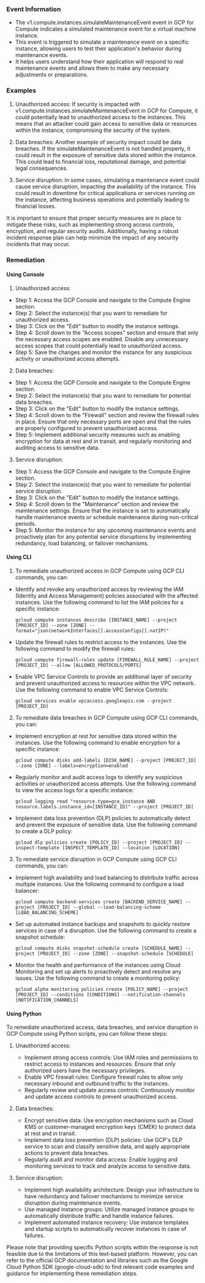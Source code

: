 
### Event Information

- The v1.compute.instances.simulateMaintenanceEvent event in GCP for Compute indicates a simulated maintenance event for a virtual machine instance.
- This event is triggered to simulate a maintenance event on a specific instance, allowing users to test their application's behavior during maintenance events.
- It helps users understand how their application will respond to real maintenance events and allows them to make any necessary adjustments or preparations.


### Examples

1. Unauthorized access: If security is impacted with v1.compute.instances.simulateMaintenanceEvent in GCP for Compute, it could potentially lead to unauthorized access to the instances. This means that an attacker could gain access to sensitive data or resources within the instance, compromising the security of the system.

2. Data breaches: Another example of security impact could be data breaches. If the simulateMaintenanceEvent is not handled properly, it could result in the exposure of sensitive data stored within the instance. This could lead to financial loss, reputational damage, and potential legal consequences.

3. Service disruption: In some cases, simulating a maintenance event could cause service disruption, impacting the availability of the instance. This could result in downtime for critical applications or services running on the instance, affecting business operations and potentially leading to financial losses.

It is important to ensure that proper security measures are in place to mitigate these risks, such as implementing strong access controls, encryption, and regular security audits. Additionally, having a robust incident response plan can help minimize the impact of any security incidents that may occur.

### Remediation

#### Using Console

1. Unauthorized access:
- Step 1: Access the GCP Console and navigate to the Compute Engine section.
- Step 2: Select the instance(s) that you want to remediate for unauthorized access.
- Step 3: Click on the "Edit" button to modify the instance settings.
- Step 4: Scroll down to the "Access scopes" section and ensure that only the necessary access scopes are enabled. Disable any unnecessary access scopes that could potentially lead to unauthorized access.
- Step 5: Save the changes and monitor the instance for any suspicious activity or unauthorized access attempts.

2. Data breaches:
- Step 1: Access the GCP Console and navigate to the Compute Engine section.
- Step 2: Select the instance(s) that you want to remediate for potential data breaches.
- Step 3: Click on the "Edit" button to modify the instance settings.
- Step 4: Scroll down to the "Firewall" section and review the firewall rules in place. Ensure that only necessary ports are open and that the rules are properly configured to prevent unauthorized access.
- Step 5: Implement additional security measures such as enabling encryption for data at rest and in transit, and regularly monitoring and auditing access to sensitive data.

3. Service disruption:
- Step 1: Access the GCP Console and navigate to the Compute Engine section.
- Step 2: Select the instance(s) that you want to remediate for potential service disruption.
- Step 3: Click on the "Edit" button to modify the instance settings.
- Step 4: Scroll down to the "Maintenance" section and review the maintenance settings. Ensure that the instance is set to automatically handle maintenance events or schedule maintenance during non-critical periods.
- Step 5: Monitor the instance for any upcoming maintenance events and proactively plan for any potential service disruptions by implementing redundancy, load balancing, or failover mechanisms.

#### Using CLI

1. To remediate unauthorized access in GCP Compute using GCP CLI commands, you can:

- Identify and revoke any unauthorized access by reviewing the IAM (Identity and Access Management) policies associated with the affected instances. Use the following command to list the IAM policies for a specific instance:

  ```
  gcloud compute instances describe [INSTANCE_NAME] --project [PROJECT_ID] --zone [ZONE] --format="json(networkInterfaces[].accessConfigs[].natIP)"
  ```

- Update the firewall rules to restrict access to the instances. Use the following command to modify the firewall rules:

  ```
  gcloud compute firewall-rules update [FIREWALL_RULE_NAME] --project [PROJECT_ID] --allow [ALLOWED_PROTOCOLS/PORTS]
  ```

- Enable VPC Service Controls to provide an additional layer of security and prevent unauthorized access to resources within the VPC network. Use the following command to enable VPC Service Controls:

  ```
  gcloud services enable vpcaccess.googleapis.com --project [PROJECT_ID]
  ```

2. To remediate data breaches in GCP Compute using GCP CLI commands, you can:

- Implement encryption at rest for sensitive data stored within the instances. Use the following command to enable encryption for a specific instance:

  ```
  gcloud compute disks add-labels [DISK_NAME] --project [PROJECT_ID] --zone [ZONE] --labels=encryption=enabled
  ```

- Regularly monitor and audit access logs to identify any suspicious activities or unauthorized access attempts. Use the following command to view the access logs for a specific instance:

  ```
  gcloud logging read "resource.type=gce_instance AND resource.labels.instance_id=[INSTANCE_ID]" --project [PROJECT_ID]
  ```

- Implement data loss prevention (DLP) policies to automatically detect and prevent the exposure of sensitive data. Use the following command to create a DLP policy:

  ```
  gcloud dlp policies create [POLICY_ID] --project [PROJECT_ID] --inspect-template [INSPECT_TEMPLATE_ID] --location [LOCATION]
  ```

3. To remediate service disruption in GCP Compute using GCP CLI commands, you can:

- Implement high availability and load balancing to distribute traffic across multiple instances. Use the following command to configure a load balancer:

  ```
  gcloud compute backend-services create [BACKEND_SERVICE_NAME] --project [PROJECT_ID] --global --load-balancing-scheme [LOAD_BALANCING_SCHEME]
  ```

- Set up automated instance backups and snapshots to quickly restore services in case of a disruption. Use the following command to create a snapshot schedule:

  ```
  gcloud compute disks snapshot-schedule create [SCHEDULE_NAME] --project [PROJECT_ID] --zone [ZONE] --snapshot-schedule [SCHEDULE]
  ```

- Monitor the health and performance of the instances using Cloud Monitoring and set up alerts to proactively detect and resolve any issues. Use the following command to create a monitoring policy:

  ```
  gcloud alpha monitoring policies create [POLICY_NAME] --project [PROJECT_ID] --conditions [CONDITIONS] --notification-channels [NOTIFICATION_CHANNELS]
  ```

#### Using Python

To remediate unauthorized access, data breaches, and service disruption in GCP Compute using Python scripts, you can follow these steps:

1. Unauthorized access:
   - Implement strong access controls: Use IAM roles and permissions to restrict access to instances and resources. Ensure that only authorized users have the necessary privileges.
   - Enable VPC firewall rules: Configure firewall rules to allow only necessary inbound and outbound traffic to the instances.
   - Regularly review and update access controls: Continuously monitor and update access controls to prevent unauthorized access.

2. Data breaches:
   - Encrypt sensitive data: Use encryption mechanisms such as Cloud KMS or customer-managed encryption keys (CMEK) to protect data at rest and in transit.
   - Implement data loss prevention (DLP) policies: Use GCP's DLP service to scan and classify sensitive data, and apply appropriate actions to prevent data breaches.
   - Regularly audit and monitor data access: Enable logging and monitoring services to track and analyze access to sensitive data.

3. Service disruption:
   - Implement high availability architecture: Design your infrastructure to have redundancy and failover mechanisms to minimize service disruption during maintenance events.
   - Use managed instance groups: Utilize managed instance groups to automatically distribute traffic and handle instance failures.
   - Implement automated instance recovery: Use instance templates and startup scripts to automatically recover instances in case of failures.

Please note that providing specific Python scripts within the response is not feasible due to the limitations of this text-based platform. However, you can refer to the official GCP documentation and libraries such as the Google Cloud Python SDK (google-cloud-sdk) to find relevant code examples and guidance for implementing these remediation steps.

